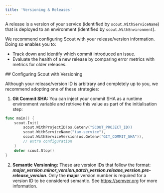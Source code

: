 ```yaml
---
title: 'Versioning & Releases'
---
```


<ScoutInitialisationWarning language='Go' />

A release is a version of your service (identified by `scout.WithServiceName`) that is deployed to an environment (identified by `scout.WithEnvironment`).

We recommend configuring Scout with your release/version information. Doing so enables you to:

- Track down and identify which commit introduced an issue.
- Evaluate the health of a new release by comparing error metrics with metrics for older releases.

<QuickLink text='Configuring Scout with Versioning' />
## Configuring Scout with Versioning

Although your release/version ID is arbitrary and completely up to you, we recommend adopting one of these strategies:

1. **Git Commit SHA:** You can inject your commit SHA as a runtime environment variable and retrieve this value as part of the initialisation step:
```go
func main() {
    scout.Init(
        scout.WithProjectID(os.Getenv("SCOUT_PROJECT_ID))
        scout.WithServiceName("iam-service"),
		scout.WithServiceVersion(os.Getenv("GIT_COMMIT_SHA")),
        // extra configuration
    )
    defer scout.Stop()
}
```
2. **Semantic Versioning:** These are version IDs that follow the format: _**major_version.minor_version.patch_version.release_version.pre-release_version**_.
Only the **major** version number is required for a version ID to be considered semantic. See <ExternalLink href='https://semver.org'>https://semver.org</ExternalLink> for more information.